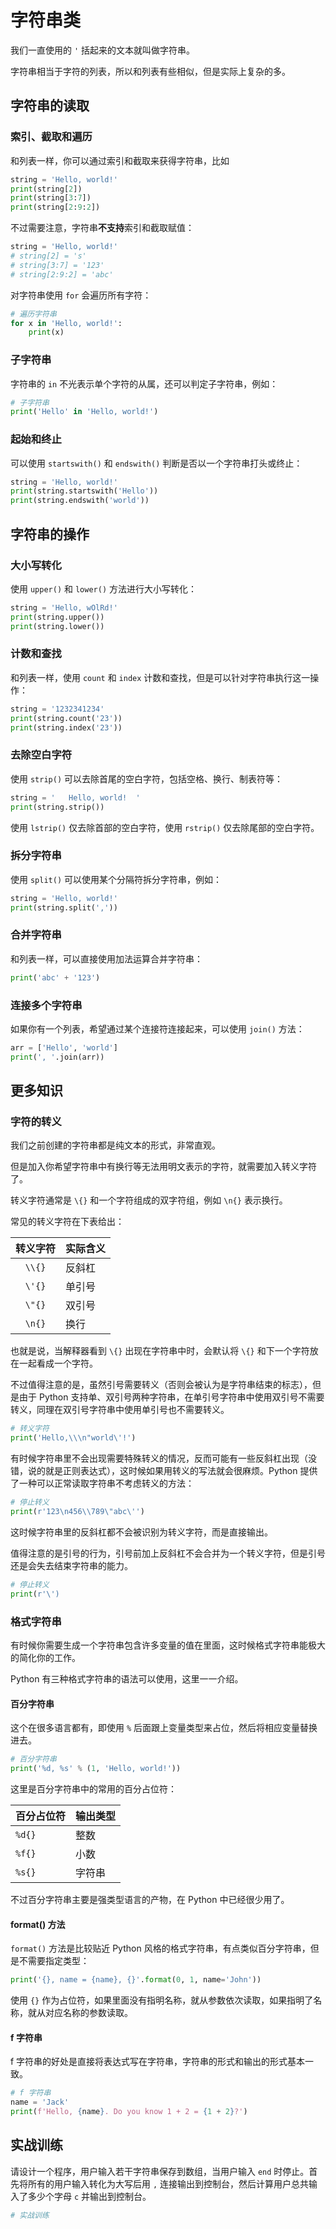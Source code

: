 
# 字符串类

我们一直使用的 `'` 括起来的文本就叫做字符串。

字符串相当于字符的列表，所以和列表有些相似，但是实际上复杂的多。

## 字符串的读取

### 索引、截取和遍历

和列表一样，你可以通过索引和截取来获得字符串，比如

```python
string = 'Hello, world!'
print(string[2])
print(string[3:7])
print(string[2:9:2])
```

不过需要注意，字符串**不支持**索引和截取赋值：

```python
string = 'Hello, world!'
# string[2] = 's'
# string[3:7] = '123'
# string[2:9:2] = 'abc'
```

对字符串使用 `for` 会遍历所有字符：

```python sandbox
# 遍历字符串
for x in 'Hello, world!':
    print(x)
```

### 子字符串

字符串的 `in` 不光表示单个字符的从属，还可以判定子字符串，例如：

```python sandbox
# 子字符串
print('Hello' in 'Hello, world!')
```

### 起始和终止

可以使用 `startswith()` 和 `endswith()` 判断是否以一个字符串打头或终止：

```python sandbox
string = 'Hello, world!'
print(string.startswith('Hello'))
print(string.endswith('world'))
```

## 字符串的操作

### 大小写转化

使用 `upper()` 和 `lower()` 方法进行大小写转化：

```python sandbox
string = 'Hello, wOlRd!'
print(string.upper())
print(string.lower())
```

### 计数和查找

和列表一样，使用 `count` 和 `index` 计数和查找，但是可以针对字符串执行这一操作：

```python sandbox
string = '1232341234'
print(string.count('23'))
print(string.index('23'))
```

### 去除空白字符

使用 `strip()` 可以去除首尾的空白字符，包括空格、换行、制表符等：

```python sandbox
string = '   Hello, world!  '
print(string.strip())
```

使用 `lstrip()` 仅去除首部的空白字符，使用 `rstrip()` 仅去除尾部的空白字符。

### 拆分字符串

使用 `split()` 可以使用某个分隔符拆分字符串，例如：

```python sandbox
string = 'Hello, world!'
print(string.split(','))
```

### 合并字符串

和列表一样，可以直接使用加法运算合并字符串：

```python
print('abc' + '123')
```

### 连接多个字符串

如果你有一个列表，希望通过某个连接符连接起来，可以使用 `join()` 方法：

```python sandbox
arr = ['Hello', 'world']
print(', '.join(arr))
```

## 更多知识

### 字符的转义

我们之前创建的字符串都是纯文本的形式，非常直观。

但是加入你希望字符串中有换行等无法用明文表示的字符，就需要加入转义字符了。

转义字符通常是 `\{}` 和一个字符组成的双字符组，例如 `\n{}` 表示换行。

常见的转义字符在下表给出：

|  转义字符  | 实际含义 |
|:------:|------|
| `\\{}` | 反斜杠  |
| `\'{}` | 单引号  |
| `\"{}` | 双引号  |
| `\n{}` | 换行   |

也就是说，当解释器看到 `\{}` 出现在字符串中时，会默认将 `\{}` 和下一个字符放在一起看成一个字符。

不过值得注意的是，虽然引号需要转义（否则会被认为是字符串结束的标志），但是由于 Python 支持单、双引号两种字符串，在单引号字符串中使用双引号不需要转义，同理在双引号字符串中使用单引号也不需要转义。

```python sandbox
# 转义字符
print('Hello,\\\n"world\'!')
```

有时候字符串里不会出现需要特殊转义的情况，反而可能有一些反斜杠出现（没错，说的就是正则表达式），这时候如果用转义的写法就会很麻烦。Python 提供了一种可以正常读取字符串不考虑转义的方法：

```python sandbox
# 停止转义
print(r'123\n456\\789\"abc\'')
```

这时候字符串里的反斜杠都不会被识别为转义字符，而是直接输出。

值得注意的是引号的行为，引号前加上反斜杠不会合并为一个转义字符，但是引号还是会失去结束字符串的能力。

```python sandbox
# 停止转义
print(r'\')
```

### 格式字符串

有时候你需要生成一个字符串包含许多变量的值在里面，这时候格式字符串能极大的简化你的工作。

Python 有三种格式字符串的语法可以使用，这里一一介绍。

#### 百分字符串

这个在很多语言都有，即使用 `%` 后面跟上变量类型来占位，然后将相应变量替换进去。

```python sandbox
# 百分字符串
print('%d, %s' % (1, 'Hello, world!'))
```

这里是百分字符串中的常用的百分占位符：

| 百分占位符  | 输出类型 |
|--------|------|
| `%d{}` | 整数   |
| `%f{}` | 小数   |
| `%s{}` | 字符串  |

不过百分字符串主要是强类型语言的产物，在 Python 中已经很少用了。

#### format() 方法

`format()` 方法是比较贴近 Python 风格的格式字符串，有点类似百分字符串，但是不需要指定类型：

```python sandbox
print('{}, name = {name}, {}'.format(0, 1, name='John'))
```

使用 `{}` 作为占位符，如果里面没有指明名称，就从参数依次读取，如果指明了名称，就从对应名称的参数读取。

#### f 字符串

f 字符串的好处是直接将表达式写在字符串，字符串的形式和输出的形式基本一致。

```python sandbox
# f 字符串
name = 'Jack'
print(f'Hello, {name}. Do you know 1 + 2 = {1 + 2}?')
```

## 实战训练

请设计一个程序，用户输入若干字符串保存到数组，当用户输入 `end` 时停止。首先将所有的用户输入转化为大写后用 `,` 连接输出到控制台，然后计算用户总共输入了多少个字母 `c` 并输出到控制台。

```python sandbox
# 实战训练
```
